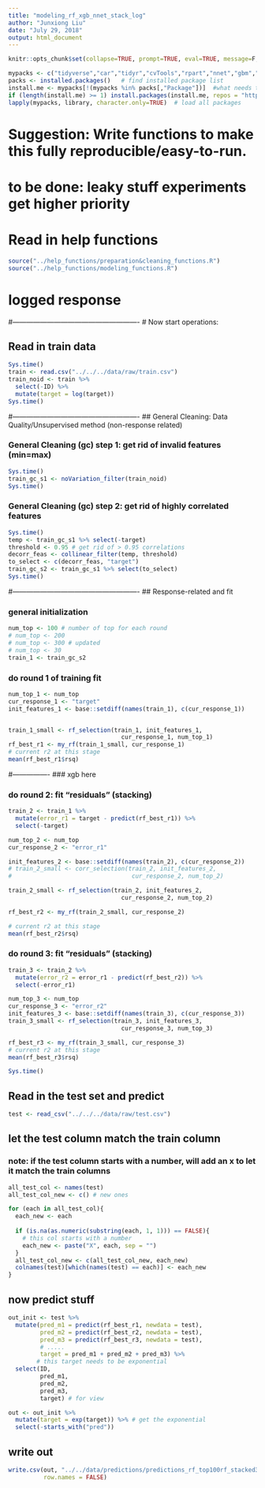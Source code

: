 ```yaml
---
title: "modeling_rf_xgb_nnet_stack_log"
author: "Junxiong Liu"
date: "July 29, 2018"
output: html_document
---
```


```r
knitr::opts_chunk$set(collapse=TRUE, prompt=TRUE, eval=TRUE, message=F, include=T,comment=NULL,fig.width = 5, warning = FALSE, fig.height = 3,tidy.opts=list(width.cutoff=50),tidy=TRUE,cache = TRUE)
```

```r
mypacks <- c("tidyverse","car","tidyr","cvTools","rpart","nnet","gbm","yaImpute","randomForest", "xgboost","readr")  # what packages are needed?
packs <- installed.packages()   # find installed package list
install.me <- mypacks[!(mypacks %in% packs[,"Package"])]  #what needs to be installed?
if (length(install.me) >= 1) install.packages(install.me, repos = "http://cran.us.r-project.org")   # install (if needed)
lapply(mypacks, library, character.only=TRUE)  # load all packages
```

# Suggestion: Write functions to make this fully reproducible/easy-to-run.

# to be done: leaky stuff experiments get higher priority

# Read in help functions
```r
source("../help_functions/preparation&cleaning_functions.R")
source("../help_functions/modeling_functions.R")
```

# logged response

#-------------------------------------------------------
# Now start operations:

## Read in train data
```r
Sys.time()
train <- read.csv("../../../data/raw/train.csv")
train_noid <- train %>% 
  select(-ID) %>%
  mutate(target = log(target))
Sys.time()
```

#-------------------------------------------------------
## General Cleaning: Data Quality/Unsupervised method (non-response related)

### General Cleaning (gc) step 1: get rid of invalid features (min=max)
```r
Sys.time()
train_gc_s1 <- noVariation_filter(train_noid)
Sys.time()
```

### General Cleaning (gc) step 2: get rid of highly correlated features
```r
Sys.time()
temp <- train_gc_s1 %>% select(-target)
threshold <- 0.95 # get rid of > 0.95 correlations
decorr_feas <- collinear_filter(temp, threshold)
to_select <- c(decorr_feas, "target")
train_gc_s2 <- train_gc_s1 %>% select(to_select)
Sys.time()
```

#-------------------------------------------------------
## Response-related and fit

### general initialization
```r
num_top <- 100 # number of top for each round
# num_top <- 200
# num_top <- 300 # updated
# num_top <- 30
train_1 <- train_gc_s2
```

### do round 1 of training fit
```r
num_top_1 <- num_top
cur_response_1 <- "target"
init_features_1 <- base::setdiff(names(train_1), c(cur_response_1))


train_1_small <- rf_selection(train_1, init_features_1, 
                                cur_response_1, num_top_1)
rf_best_r1 <- my_rf(train_1_small, cur_response_1)
# current r2 at this stage
mean(rf_best_r1$rsq)
```


#----------------
### xgb here






### do round 2: fit "residuals" (stacking)
```r
train_2 <- train_1 %>% 
  mutate(error_r1 = target - predict(rf_best_r1)) %>%
  select(-target)

num_top_2 <- num_top
cur_response_2 <- "error_r1"

init_features_2 <- base::setdiff(names(train_2), c(cur_response_2))
# train_2_small <- corr_selection(train_2, init_features_2, 
#                                  cur_response_2, num_top_2)

train_2_small <- rf_selection(train_2, init_features_2, 
                                cur_response_2, num_top_2)

rf_best_r2 <- my_rf(train_2_small, cur_response_2)

# current r2 at this stage
mean(rf_best_r2$rsq)
```

### do round 3: fit "residuals" (stacking)
```r
train_3 <- train_2 %>% 
  mutate(error_r2 = error_r1 - predict(rf_best_r2)) %>%
  select(-error_r1)

num_top_3 <- num_top
cur_response_3 <- "error_r2"
init_features_3 <- base::setdiff(names(train_3), c(cur_response_3))
train_3_small <- rf_selection(train_3, init_features_3, 
                                cur_response_3, num_top_3)

rf_best_r3 <- my_rf(train_3_small, cur_response_3)
# current r2 at this stage
mean(rf_best_r3$rsq)
```

```r
Sys.time()
```

## Read in the test set and predict
```r
test <- read_csv("../../../data/raw/test.csv")
```

## let the test column match the train column
### note: if the test column starts with a number, will add an x to let it match the train columns
```r
all_test_col <- names(test)
all_test_col_new <- c() # new ones

for (each in all_test_col){
  each_new <- each
  
  if (is.na(as.numeric(substring(each, 1, 1))) == FALSE){ 
    # this col starts with a number
    each_new <- paste("X", each, sep = "")
  }
  all_test_col_new <- c(all_test_col_new, each_new)
  colnames(test)[which(names(test) == each)] <- each_new
}
```

## now predict stuff
```r
out_init <- test %>% 
  mutate(pred_m1 = predict(rf_best_r1, newdata = test),
         pred_m2 = predict(rf_best_r2, newdata = test),
         pred_m3 = predict(rf_best_r3, newdata = test),
         # .....
         target = pred_m1 + pred_m2 + pred_m3) %>% 
        # this target needs to be exponential
  select(ID, 
         pred_m1,
         pred_m2,
         pred_m3,
         target) # for view

out <- out_init %>% 
  mutate(target = exp(target)) %>% # get the exponential
  select(-starts_with("pred"))
```

## write out
```r
write.csv(out, "../../data/predictions/predictions_rf_top100rf_stacked3_logr.csv", 
          row.names = FALSE)
```


```r

```


















